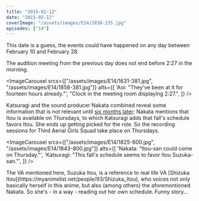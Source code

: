 ```yaml
---
title: "2015-02-12"
date: "2015-02-12"
coverImage: "/assets/images/E14/1838-235.jpg"
episodes: ["14"]
---
```


<Alert>
  <Calendar />
  <AlertDescription>
    This date is a guess, the events could have happened on any day between
    February 10 and February 28.
  </AlertDescription>
</Alert>

The audition meeting from the previous day does not end before 2:27 in the morning.

<ImageCarousel
  srcs={["/assets/images/E14/1631-381.jpg", "/assets/images/E14/1858-381.jpg"]}
  alts={[
    'Aoi: "They\'ve been at it for fourteen hours already."',
    "Clock in the meeting room displaying 2:27.",
  ]}
/>

Katsuragi and the sound producer Nakata combined reveal some information that is not relevant until [six months later](/calendar/2015-08-13): Nakata mentions that Itou is available on Thursdays, to which Katsuragi adds that fall's schedule favors Itou. She ends up getting picked for the role. So the recording sessions for Third Aerial Girls Squad take place on Thursdays.

<ImageCarousel
  srcs={["/assets/images/E14/1825-800.jpg", "/assets/images/E14/1843-800.jpg"]}
  alts={[
    'Nakata: "Itou-san could come on Thursday."',
    'Katsuragi: "This fall\'s schedule seems to favor Itou Suzuka-san."',
  ]}
/>

<Alert>
  <Lightbulb />
  <AlertDescription>
    The VA mentioned here, Suzuka Itou, is a reference to real life VA [Shizuka
    Itou](https://myanimelist.net/people/93/Shizuka_Itou), who voices not only
    basically herself in this anime, but also (among others) the aforemontioned
    Nakata. So she's - in a way - reading out her own schedule. Funny story...
  </AlertDescription>
</Alert>
